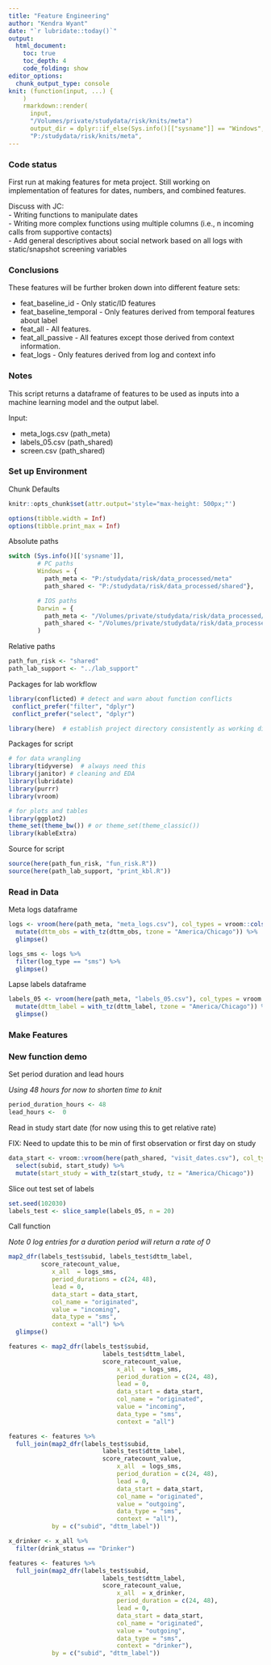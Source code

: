 ---
title: "Feature Engineering"
author: "Kendra Wyant"
date: "`r lubridate::today()`"
output: 
  html_document:
    toc: true 
    toc_depth: 4
    code_folding: show
editor_options: 
  chunk_output_type: console
knit: (function(input, ...) {
    )
    rmarkdown::render(
      input,
      "/Volumes/private/studydata/risk/knits/meta")
      output_dir = dplyr::if_else(Sys.info()[["sysname"]] == "Windows",
      "P:/studydata/risk/knits/meta", 
---

### Code status

First run at making features for meta project. Still working on implementation of features for dates, numbers, and combined features.   

Discuss with JC:   
- Writing functions to manipulate dates   
- Writing more complex functions using multiple columns (i.e., n incoming calls from supportive contacts)    
- Add general descriptives about social network based on all logs with static/snapshot screening variables   


### Conclusions

These features will be further broken down into different feature sets:     

- feat_baseline_id - Only static/ID features    
- feat_baseline_temporal - Only features derived from temporal features about label      
- feat_all - All features.   
- feat_all_passive - All features except those derived from context information.     
- feat_logs - Only features derived from log and context info     


### Notes

This script returns a dataframe of features to be used as inputs into a machine learning model and the output label.      

Input:   

- meta_logs.csv (path_meta)   
- labels_05.csv (path_shared)   
- screen.csv (path_shared)


### Set up Environment

Chunk Defaults
```{r defaults, include=FALSE}
knitr::opts_chunk$set(attr.output='style="max-height: 500px;"')

options(tibble.width = Inf)
options(tibble.print_max = Inf)
```

Absolute paths
```{r, paths}
switch (Sys.info()[['sysname']],
        # PC paths
        Windows = {
          path_meta <- "P:/studydata/risk/data_processed/meta"
          path_shared <- "P:/studydata/risk/data_processed/shared"},

        # IOS paths
        Darwin = {
          path_meta <- "/Volumes/private/studydata/risk/data_processed/meta"
          path_shared <- "/Volumes/private/studydata/risk/data_processed/shared"}
        )
```

Relative paths
```{r}
path_fun_risk <- "shared"
path_lab_support <- "../lab_support"
```

Packages for lab workflow 
```{r, packages_workflow, message=FALSE, warning=FALSE}
library(conflicted) # detect and warn about function conflicts
 conflict_prefer("filter", "dplyr")
 conflict_prefer("select", "dplyr")

library(here)  # establish project directory consistently as working directory
```

Packages for script
```{r, packages_script, message=FALSE, warning=FALSE}
# for data wrangling
library(tidyverse)  # always need this
library(janitor) # cleaning and EDA
library(lubridate)
library(purrr)
library(vroom)

# for plots and tables
library(ggplot2)
theme_set(theme_bw()) # or theme_set(theme_classic())
library(kableExtra)
```

Source for script
```{r, source_script, message=FALSE, warning=FALSE}
source(here(path_fun_risk, "fun_risk.R"))
source(here(path_lab_support, "print_kbl.R"))
```

### Read in Data

Meta logs dataframe  
```{r}
logs <- vroom(here(path_meta, "meta_logs.csv"), col_types = vroom::cols()) %>% 
  mutate(dttm_obs = with_tz(dttm_obs, tzone = "America/Chicago")) %>% 
  glimpse()

logs_sms <- logs %>% 
  filter(log_type == "sms") %>% 
  glimpse()
```

Lapse labels dataframe
```{r}
labels_05 <- vroom(here(path_meta, "labels_05.csv"), col_types = vroom::cols()) %>% 
  mutate(dttm_label = with_tz(dttm_label, tzone = "America/Chicago")) %>% 
  glimpse()
```


### Make Features

### New function demo

Set period duration and lead hours   

*Using 48 hours for now to shorten time to knit*
```{r}
period_duration_hours <- 48
lead_hours <-  0 
```

Read in study start date (for now using this to get relative rate)

FIX: Need to update this to be min of first observation or first day on study
```{r}
data_start <- vroom::vroom(here(path_shared, "visit_dates.csv"), col_types = vroom::cols()) %>% 
  select(subid, start_study) %>% 
  mutate(start_study = with_tz(start_study, tz = "America/Chicago"))
```

Slice out test set of labels
```{r}
set.seed(102030)
labels_test <- slice_sample(labels_05, n = 20)
```



Call function     

*Note 0 log entries for a duration period will return a rate of 0*
```{r}
map2_dfr(labels_test$subid, labels_test$dttm_label,
         score_ratecount_value,
            x_all  = logs_sms,
            period_durations = c(24, 48),
            lead = 0, 
            data_start = data_start, 
            col_name = "originated", 
            value = "incoming", 
            data_type = "sms",
            context = "all") %>% 
  glimpse()
```

```{r}
features <- map2_dfr(labels_test$subid,
                          labels_test$dttm_label,
                          score_ratecount_value,
                              x_all  = logs_sms,
                              period_duration = c(24, 48),
                              lead = 0, 
                              data_start = data_start, 
                              col_name = "originated", 
                              value = "incoming", 
                              data_type = "sms",
                              context = "all")

features <- features %>% 
  full_join(map2_dfr(labels_test$subid,
                          labels_test$dttm_label,
                          score_ratecount_value,
                              x_all  = logs_sms,
                              period_duration = c(24, 48),
                              lead = 0, 
                              data_start = data_start, 
                              col_name = "originated", 
                              value = "outgoing", 
                              data_type = "sms",
                              context = "all"),
            by = c("subid", "dttm_label"))
```


```{r}
x_drinker <- x_all %>%
  filter(drink_status == "Drinker")

features <- features %>% 
  full_join(map2_dfr(labels_test$subid,
                          labels_test$dttm_label,
                          score_ratecount_value,
                              x_all  = x_drinker,
                              period_duration = c(24, 48),
                              lead = 0, 
                              data_start = data_start, 
                              col_name = "originated", 
                              value = "outgoing", 
                              data_type = "sms",
                              context = "drinker"),
            by = c("subid", "dttm_label"))


```

